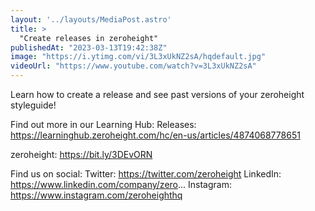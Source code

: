 ```yaml
---
layout: '../layouts/MediaPost.astro'
title: >
  "Create releases in zeroheight"
publishedAt: "2023-03-13T19:42:38Z"
image: "https://i.ytimg.com/vi/3L3xUkNZ2sA/hqdefault.jpg"
videoUrl: "https://www.youtube.com/watch?v=3L3xUkNZ2sA"
---
```

Learn how to create a release and see past versions of your zeroheight styleguide!

Find out more in our Learning Hub: 
Releases: https://learninghub.zeroheight.com/hc/en-us/articles/4874068778651

zeroheight: https://bit.ly/3DEvORN

Find us on social:
Twitter: https://twitter.com/zeroheight
LinkedIn: https://www.linkedin.com/company/zero...
Instagram: https://www.instagram.com/zeroheighthq
